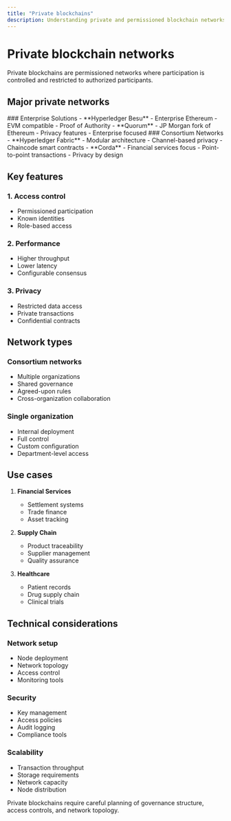 ```yaml
---
title: "Private blockchains"
description: Understanding private and permissioned blockchain networks
---
```



# Private blockchain networks

<Callout type="info">
  Private blockchains are permissioned networks where participation is
  controlled and restricted to authorized participants.
</Callout>

## Major private networks

<div className="grid grid-cols-1 md:grid-cols-2 gap-6 mb-8">
  <Card>
    ### Enterprise Solutions
    - **Hyperledger Besu**
      - Enterprise Ethereum
      - EVM compatible
      - Proof of Authority
    - **Quorum**
      - JP Morgan fork of Ethereum
      - Privacy features
      - Enterprise focused
  </Card>

  <Card>
    ### Consortium Networks
    - **Hyperledger Fabric**
      - Modular architecture
      - Channel-based privacy
      - Chaincode smart contracts
    - **Corda**
      - Financial services focus
      - Point-to-point transactions
      - Privacy by design
  </Card>
</div>

## Key features

### 1. Access control

- Permissioned participation
- Known identities
- Role-based access

### 2. Performance

- Higher throughput
- Lower latency
- Configurable consensus

### 3. Privacy

- Restricted data access
- Private transactions
- Confidential contracts

## Network types

### Consortium networks

- Multiple organizations
- Shared governance
- Agreed-upon rules
- Cross-organization collaboration

### Single organization

- Internal deployment
- Full control
- Custom configuration
- Department-level access

## Use cases

1. **Financial Services**

   - Settlement systems
   - Trade finance
   - Asset tracking

2. **Supply Chain**

   - Product traceability
   - Supplier management
   - Quality assurance

3. **Healthcare**
   - Patient records
   - Drug supply chain
   - Clinical trials

## Technical considerations

### Network setup

- Node deployment
- Network topology
- Access control
- Monitoring tools

### Security

- Key management
- Access policies
- Audit logging
- Compliance tools

### Scalability

- Transaction throughput
- Storage requirements
- Network capacity
- Node distribution

<Callout type="warning">
  Private blockchains require careful planning of governance structure, access
  controls, and network topology.
</Callout>
